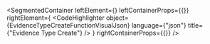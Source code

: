 
<SegmentedContainer
  leftElement={<EvidenceTypeCreateFunctionDesc />}
  leftContainerProps={{}}
  rightElement={
    <CodeHighlighter
      object={EvidenceTypeCreateFunctionVisualJson}
      language={"json"}
      title={"Evidence Type Create"}
    />
  }
  rightContainerProps={{}}
/>

<EvidenceTypeCreateCommandIndex />

<EvidenceTypeCreatedEventIndex />

<div
  class={"spacer"}
/>


